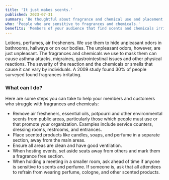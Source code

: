 ```yaml
---
title: 'It just makes scents.'
published: 2023-07-31
summary: 'Be thoughtful about fragrance and chemical use and placement.'
who: 'People who are sensitive to fragrances and chemicals.'
benefits: 'Members of your audience that find scents and chemicals irritating.'
---
```



Lotions, perfumes, air fresheners. We use them to hide unpleasant odors in bathrooms, hallways or on our bodies. The unpleasant odors, however, are just unpleasant. The fragrances and chemicals we use to mask them can cause <ExternalLink inline={true} href="https://www.zurich.com/en/media/magazine/2022/your-fragrance-could-kill-me-living-with-multiple-chemical-sensitivity">asthma attacks, migraines, gastrointestinal issues and other physical reactions</ExternalLink>.
The severity of the reaction and the chemicals or smells that cause it can vary by individuals. A <ExternalLink inline={true} href="https://pubmed.ncbi.nlm.nih.gov/19326669/">2009 study</ExternalLink> found 30% of people surveyed found fragrances irritating.

### What can I do?

Here are some steps you can take to help your members and customers who struggle with fragrances and chemicals:

- Remove air fresheners, essential oils, potpourri and other environmental scents from public areas, particularly those which people must use or that promote your organization. Examples include service counters, dressing rooms, restrooms, and entrances.
- Place scented products like candles, soaps, and perfume in a separate section, away from the main areas.
- Ensure all areas are clean and have good ventilation.
- When hosting events, set aside seats away from others and mark them a fragrance free section. 
- When holding a meeting in a smaller room, ask ahead of time if anyone is sensitive to scents and perfume. If someone is, ask that all attendees to refrain from wearing perfume, cologne, and other scented products. 